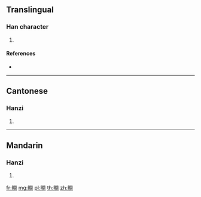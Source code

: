 {{character info/new}}
==Translingual==

===Han character===
{{Han char|rn=109|rad=目|as=12|sn=17|four=67020|canj=BUANA}}

# {{defn|Han|sort=目12}}

====References====
* {{Han ref|kx=0818.191|hdz=42515.050|uh=77B7|ud=30647|bh=ED7D|bd=60797}}

----

==Cantonese==

===Hanzi===
{{yue-hanzi|jyut=|y=gaan3}}

# {{defn|lang=yue|sort=目12}}

----

==Mandarin==

===Hanzi===
{{cmn-hanzi|pin=[[jiàn]] ([[jian4]]), [[xián]] ([[xian2]])|wg=chien<sup>4</sup>, hsien<sup>2</sup>}}

# {{defn|lang=cmn|sort=目12}}

[[fr:瞷]]
[[mg:瞷]]
[[pl:瞷]]
[[th:瞷]]
[[zh:瞷]]